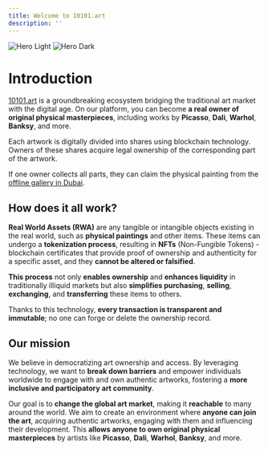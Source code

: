 ```yaml
---
title: Welcome to 10101.art
description: ''
---
```


<img
  className="block dark:hidden"
  src="https://lh7-us.googleusercontent.com/NAQd0_Ok3Um3GNXLkKe_mfjJptt8Eh9lX4Ad3IKmoryn-6gTnAwOFOrD_ijHYH1Qd3IkZ9-tY6kcC88qj3BlXlX6RL_S4dABWW5DcYnUKGf9S2JvnbXXoFBrndMO0j-f9XS643LutwfjNyBzKQNb6_I"
  alt="Hero Light"
/>
<img
  className="hidden dark:block"
  src="https://lh7-us.googleusercontent.com/NAQd0_Ok3Um3GNXLkKe_mfjJptt8Eh9lX4Ad3IKmoryn-6gTnAwOFOrD_ijHYH1Qd3IkZ9-tY6kcC88qj3BlXlX6RL_S4dABWW5DcYnUKGf9S2JvnbXXoFBrndMO0j-f9XS643LutwfjNyBzKQNb6_I"
  alt="Hero Dark"
/>

# Introduction

[10101.art](https://10101.art) is a groundbreaking ecosystem bridging the traditional art market with the digital age. On our platform, you can become **a real owner of original physical masterpieces**, including works by **Picasso**, **Dali**, **Warhol**, **Banksy**, and more.

Each artwork is digitally divided into shares using blockchain technology. Owners of these shares acquire legal ownership of the corresponding part of the artwork. 

If one owner collects all parts, they can claim the physical painting from the [offline gallery in Dubai](https://maps.app.goo.gl/AEAhUseLEvLW5CJA6).



## How does it all work?

**Real World Assets (RWA)** are any tangible or intangible objects existing in the real world, such as **physical paintings** and other items. 
These items can undergo a **tokenization process**, resulting in **NFTs** (Non-Fungible Tokens) - blockchain certificates that provide proof of ownership and authenticity for a specific asset, and they **cannot be altered or falsified**.

**This process** not only **enables ownership** and **enhances liquidity** in traditionally illiquid markets but also **simplifies purchasing**, **selling**, **exchanging**, and **transferring** these items to others.

Thanks to this technology, **every transaction is transparent and immutable**; no one can forge or delete the ownership record.



## Our mission

We believe in democratizing art ownership and access. By leveraging technology, we want to **break down barriers** and empower individuals worldwide to engage with and own authentic artworks, fostering a **more inclusive and participatory art community**.

Our goal is to **change the global art market**, making it **reachable** to many around the world. 
We aim to create an environment where **anyone can join the art**, acquiring authentic artworks, engaging with them and influencing their development. This **allows anyone to own original physical masterpieces** by artists like **Picasso**, **Dali**, **Warhol**, **Banksy**, and more.
